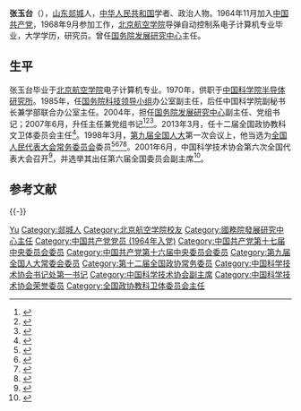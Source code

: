 '''张玉台'''（{{bd|1945年|9月22日||catIdx=}}），[[山东|山东]][[郯城|郯城]]人，[[中华人民共和国|中华人民共和国]]学者、政治人物。1964年11月加入[[中国共产党|中国共产党]]，1968年9月参加工作，[[北京航空学院|北京航空学院]]导弹自动控制系电子计算机专业毕业，大学学历，研究员。曾任[[国务院发展研究中心|国务院发展研究中心]]主任。 

== 生平 ==
张玉台毕业于[[北京航空学院|北京航空学院]]电子计算机专业。1970年，供职于[[中国科学院半导体研究所|中国科学院半导体研究所]]。1985年，任[[国务院科技领导小组|国务院科技领导小组]]办公室副主任，后任中国科学院副秘书长兼学部联合办公室主任。2004年，担任[[国务院发展研究中心|国务院发展研究中心]]副主任、党组书记；2007年6月，升任主任兼党组书记<ref>{{cite web|title=张弘力任财政部副部长|url=http://news.xinhuanet.com/politics/2007-07/05/content_6333745.htm|publisher=新华网|accessdate=2012-02-19|archive-date=2011-01-06|archive-url=https://web.archive.org/web/20110106223636/http://news.xinhuanet.com/politics/2007-07/05/content_6333745.htm}}</ref><ref>{{cite web|title=张玉台到日照调研|url=http://people.chinareform.org.cn/z/zhangyutai/news/201106/t20110624_114019.htm|publisher=《日照日报》|accessdate=2012-02-19|archive-date=2012-06-26|archive-url=https://web.archive.org/web/20120626111911/http://people.chinareform.org.cn/z/zhangyutai/news/201106/t20110624_114019.htm}}</ref><ref>{{cite web|title=张玉台：为加快服务业发展“开药方”|url=http://finance.jrj.com.cn/people/2011/06/19192910239808.shtml|publisher=齐鲁晚报|accessdate=2012-02-19|archive-url=https://web.archive.org/web/20160816041503/http://finance.jrj.com.cn/people/2011/06/19192910239808.shtml|archive-date=2016-08-16|dead-url=yes}}</ref>。2013年3月，任十二届全国政协教科文卫体委员会主任<ref>{{cite web|url=http://www.ce.cn/xwzx/gnsz/gdxw/201303/14/t20130314_24198530.shtml|title=张玉台任十二届全国政协教科文卫体委员会主任|publisher=中国经济网|accessdate=2013-03-14|archive-url=https://web.archive.org/web/20130328091633/http://www.ce.cn/xwzx/gnsz/gdxw/201303/14/t20130314_24198530.shtml|archive-date=2013-03-28|dead-url=yes}}</ref>。1998年3月，[[第九届全国人民代表大会|第九届全国人大]]第一次会议上，他当选为[[全国人民代表大会常务委员会|全国人民代表大会常务委员会]]委员<ref>{{Cite book|title=新中国50年 中|last=韩泰华主编|publisher=[[红旗出版社|红旗出版社]]|year=1999.11|isbn=7-5051-0423-3|location=北京|pages=897}}</ref><ref>{{Cite book|title=第九届全国人民代表大会及其常务委员会会议大事记 1998．3-2003．2|last=全国人大常委会办公厅秘书一局编|publisher=[[中国民主法制出版社|中国民主法制出版社]]|year=2004.01|isbn=7-80078-793-1|location=北京|pages=405}}</ref><ref>{{Cite book|title=中华人民共和国年鉴 1998 总第18期|last=中华人民共和国年鉴编辑部编辑|publisher=[[中国年鉴社|中国年鉴社]]|year=1999.01|isbn=7-80056-903-9|location=|pages=41}}</ref><ref>{{Cite book|title=中华人民共和国通鉴|last=龙德，蔡翔主编|publisher=[[辽宁人民出版社|辽宁人民出版社]]|year=2000.12|isbn=7-205-04473-1|location=沈阳|pages=1832}}</ref>。2001年6月，中国科学技术协会第六次全国代表大会召开<ref>{{Cite book|title=企业科协工作手册|last=本书编委会编|publisher=北京：[[科学普及出版社|科学普及出版社]]|year=2008.10|isbn=978-7-110-06976-9|pages=2-3}}</ref>，并选举其出任第六届全国委员会副主席<ref>{{Cite book|title=中国科学技术协会年鉴 2003|publisher=北京：[[中国科学技术出版社|中国科学技术出版社]]|year=2003.12|isbn=7-5046-3485-9|pages=23, 123}}</ref>。

== 参考文献 ==
{{reflist|3}}
{{-}}
{{start box}}
{{s-par|prc-ncppcc}}
{{s-before|[[徐冠华|徐冠华]]}}
{{s-title|[[中国人民政治协商会议第十二届全国委员会#各专门委员成员|全国政协·教科文卫体委员会]]主任| 第十二届<br> 2013年-2018年}}
{{s-after|[[袁贵仁|袁贵仁]]|教科卫体委员会}}
{{s-gov|prc}}
{{s-before|[[王梦奎|王梦奎]]}}
{{s-title|[[国务院发展研究中心|国务院发展研究中心]]主任|2007年6月-2011年4月}}
{{s-after|[[李伟_(中共中央委员)|李伟]]}}
{{end box}}

{{中国科学技术协会第五届全国委员会}}
{{中国科学技术协会第六届全国委员会}}
{{中国科学技术协会第七届全国委员会}}

{{Authority control}}
{{DEFAULTSORT:Zhang张}}
[[Category:张姓|Yu]]
[[Category:郯城人|Category:郯城人]]
[[Category:北京航空学院校友|Category:北京航空学院校友]]
[[Category:國務院發展研究中心主任|Category:國務院發展研究中心主任]]
[[Category:中国共产党党员_(1964年入党)|Category:中国共产党党员 (1964年入党)]]
[[Category:中国共产党第十七届中央委员会委员|Category:中国共产党第十七届中央委员会委员]]
[[Category:中国共产党第十六届中央委员会委员|Category:中国共产党第十六届中央委员会委员]]
[[Category:第九届全国人大常委会委员|Category:第九届全国人大常委会委员]]
[[Category:第十二届全国政协常务委员|Category:第十二届全国政协常务委员]]
[[Category:中国科学技术协会书记处第一书记|Category:中国科学技术协会书记处第一书记]]
[[Category:中国科学技术协会副主席|Category:中国科学技术协会副主席]]
[[Category:中国科学技术协会荣誉委员|Category:中国科学技术协会荣誉委员]]
[[Category:全国政协教科卫体委员会主任|Category:全国政协教科卫体委员会主任]]